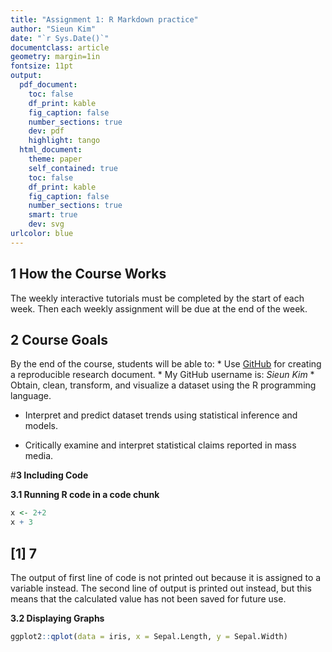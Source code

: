 ```yaml
---
title: "Assignment 1: R Markdown practice"
author: "Sieun Kim"
date: "`r Sys.Date()`"
documentclass: article
geometry: margin=1in
fontsize: 11pt
output:
  pdf_document:
    toc: false
    df_print: kable
    fig_caption: false
    number_sections: true
    dev: pdf
    highlight: tango
  html_document:
    theme: paper
    self_contained: true
    toc: false
    df_print: kable
    fig_caption: false
    number_sections: true
    smart: true
    dev: svg
urlcolor: blue
---
```


<!-- Write your Markdown below this line -->
## 1   How the Course Works

The weekly interactive tutorials must be completed by the start of each week. Then each weekly assignment will be due at the end of the week.

## 2   Course Goals

By the end of the course, students will be able to:
* Use [GitHub](https://github.com/) for creating a reproducible research document.
    * My GitHub username is: *Sieun Kim*
* Obtain, clean, transform, and visualize a dataset using the R programming language. 

* Interpret and predict dataset trends using statistical inference and models. 

* Critically examine and interpret statistical claims reported in mass media.

#**3   Including Code**

**3.1 Running R code in a code chunk**
```r
x <- 2+2
x + 3
```
## [1] 7
The output of first line of code is not printed out because it is assigned to a variable instead. 
The second line of output is printed out instead, but this means that the calculated value has not been saved for future use.

**3.2 Displaying Graphs**
```r
ggplot2::qplot(data = iris, x = Sepal.Length, y = Sepal.Width)
```




